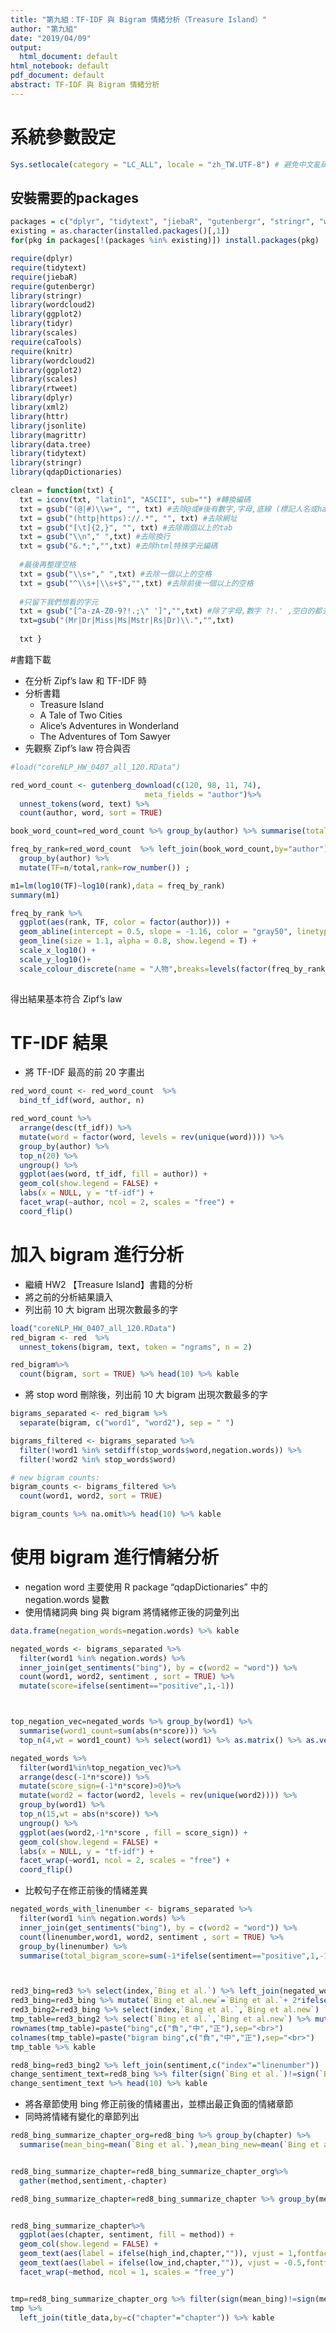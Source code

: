 ```yaml
---
title: "第九組：TF-IDF 與 Bigram 情緒分析（Treasure Island）"
author: "第九組"
date: "2019/04/09"
output:
  html_document: default
html_notebook: default
pdf_document: default
abstract: TF-IDF 與 Bigram 情緒分析
---
```


# 系統參數設定
```r
Sys.setlocale(category = "LC_ALL", locale = "zh_TW.UTF-8") # 避免中文亂碼
```

## 安裝需要的packages
```r
packages = c("dplyr", "tidytext", "jiebaR", "gutenbergr", "stringr", "wordcloud2", "ggplot2", "tidyr", "scales")
existing = as.character(installed.packages()[,1])
for(pkg in packages[!(packages %in% existing)]) install.packages(pkg)
```

```r
require(dplyr)
require(tidytext)
require(jiebaR)
require(gutenbergr)
library(stringr)
library(wordcloud2)
library(ggplot2)
library(tidyr)
library(scales)
require(caTools)
require(knitr)
library(wordcloud2)
library(ggplot2)
library(scales)
library(rtweet)
library(dplyr)
library(xml2)
library(httr)
library(jsonlite)
library(magrittr)
library(data.tree)
library(tidytext)
library(stringr)
library(qdapDictionaries)

clean = function(txt) {
  txt = iconv(txt, "latin1", "ASCII", sub="") #轉換編碼
  txt = gsub("(@|#)\\w+", "", txt) #去除@或#後有數字,字母,底線 (標記人名或hashtag)
  txt = gsub("(http|https)://.*", "", txt) #去除網址
  txt = gsub("[\t]{2,}", "", txt) #去除兩個以上的tab
  txt = gsub("\\n"," ",txt) #去除換行
  txt = gsub("&.*;","",txt) #去除html特殊字元編碼
  
  #最後再整理空格
  txt = gsub("\\s+"," ",txt) #去除一個以上的空格
  txt = gsub("^\\s+|\\s+$","",txt) #去除前後一個以上的空格
  
  #只留下我們想看的字元
  txt = gsub("[^a-zA-Z0-9?!.;\" ']","",txt) #除了字母,數字 ?!.' ,空白的都去掉
  txt=gsub("(Mr|Dr|Miss|Ms|Mstr|Rs|Dr)\\.","",txt)
  
  txt } 
```
#書籍下載


* 在分析 Zipf's law 和 TF-IDF 時 
* 分析書籍
    - Treasure Island
    - A Tale of Two Cities
    - Alice's Adventures in Wonderland
    - The Adventures of Tom Sawyer

* 先觀察 Zipf’s law 符合與否

```r
#load("coreNLP_HW_0407_all_120.RData")

red_word_count <- gutenberg_download(c(120,	98, 11, 74), 
                              meta_fields = "author")%>%
  unnest_tokens(word, text) %>%
  count(author, word, sort = TRUE)

book_word_count=red_word_count %>% group_by(author) %>% summarise(total=n()) 

freq_by_rank=red_word_count  %>% left_join(book_word_count,by="author") %>% 
  group_by(author) %>% 
  mutate(TF=n/total,rank=row_number()) ;

m1=lm(log10(TF)~log10(rank),data = freq_by_rank)
summary(m1)

freq_by_rank %>% 
  ggplot(aes(rank, TF, color = factor(author))) + 
  geom_abline(intercept = 0.5, slope = -1.16, color = "gray50", linetype = 2) +
  geom_line(size = 1.1, alpha = 0.8, show.legend = T) + 
  scale_x_log10() +
  scale_y_log10()+ 
  scale_colour_discrete(name = "人物",breaks=levels(factor(freq_by_rank$author)),labels =c("Alice","Two Cities","Treasure","Tom"))
  

```

得出結果基本符合 Zipf’s law

# TF-IDF 結果 
* 將 TF-IDF 最高的前 20 字畫出

```r
red_word_count <- red_word_count  %>%
  bind_tf_idf(word, author, n)

red_word_count %>%
  arrange(desc(tf_idf)) %>%
  mutate(word = factor(word, levels = rev(unique(word)))) %>% 
  group_by(author) %>% 
  top_n(20) %>% 
  ungroup() %>%
  ggplot(aes(word, tf_idf, fill = author)) +
  geom_col(show.legend = FALSE) +
  labs(x = NULL, y = "tf-idf") +
  facet_wrap(~author, ncol = 2, scales = "free") +
  coord_flip()
```

# 加入 bigram 進行分析
* 繼續 HW2 【Treasure Island】書籍的分析
* 將之前的分析結果讀入
* 列出前 10 大 bigram 出現次數最多的字

```r
load("coreNLP_HW_0407_all_120.RData")
red_bigram <- red  %>%
  unnest_tokens(bigram, text, token = "ngrams", n = 2)

red_bigram%>%
  count(bigram, sort = TRUE) %>% head(10) %>% kable
```

* 將 stop word 刪除後，列出前 10 大 bigram 出現次數最多的字
```r
bigrams_separated <- red_bigram %>%
  separate(bigram, c("word1", "word2"), sep = " ")

bigrams_filtered <- bigrams_separated %>%
  filter(!word1 %in% setdiff(stop_words$word,negation.words)) %>%
  filter(!word2 %in% stop_words$word)

# new bigram counts:
bigram_counts <- bigrams_filtered %>% 
  count(word1, word2, sort = TRUE)

bigram_counts %>% na.omit%>% head(10) %>% kable
```


<!-- ```{r} -->
<!-- bigrams_united <- bigrams_filtered %>% -->
<!--   unite(bigram, word1, word2, sep = " ") -->

<!-- bigrams_united -->
<!-- ``` -->

# 使用 bigram 進行情緒分析
* negation word 主要使用 R package "qdapDictionaries" 中的 negation.words 變數
* 使用情緒詞典 bing 與 bigram 將情緒修正後的詞彙列出
```r
data.frame(negation_words=negation.words) %>% kable

negated_words <- bigrams_separated %>%
  filter(word1 %in% negation.words) %>%
  inner_join(get_sentiments("bing"), by = c(word2 = "word")) %>%
  count(word1, word2, sentiment , sort = TRUE) %>% 
  mutate(score=ifelse(sentiment=="positive",1,-1))



top_negation_vec=negated_words %>% group_by(word1) %>% 
  summarise(word1_count=sum(abs(n*score))) %>% 
  top_n(4,wt = word1_count) %>% select(word1) %>% as.matrix() %>% as.vector()

negated_words %>% 
  filter(word1%in%top_negation_vec)%>% 
  arrange(desc(-1*n*score)) %>% 
  mutate(score_sign=(-1*n*score)>0)%>%
  mutate(word2 = factor(word2, levels = rev(unique(word2)))) %>% 
  group_by(word1) %>%   
  top_n(15,wt = abs(n*score)) %>% 
  ungroup() %>%
  ggplot(aes(word2,-1*n*score , fill = score_sign)) +
  geom_col(show.legend = FALSE) +
  labs(x = NULL, y = "tf-idf") +
  facet_wrap(~word1, ncol = 2, scales = "free") +
  coord_flip()


```


* 比較句子在修正前後的情緒差異

```r

negated_words_with_linenumber <- bigrams_separated %>%
  filter(word1 %in% negation.words) %>%
  inner_join(get_sentiments("bing"), by = c(word2 = "word")) %>%
  count(linenumber,word1, word2, sentiment , sort = TRUE) %>% 
  group_by(linenumber) %>% 
  summarise(total_bigram_score=sum(-1*ifelse(sentiment=="positive",1,-1)*n)) %>% arrange(linenumber)



red3_bing=red3 %>% select(index,`Bing et al.`) %>% left_join(negated_words_with_linenumber,by=c("index"="linenumber"))
red3_bing=red3_bing %>% mutate(`Bing et al.new`=`Bing et al.`+ 2*ifelse(is.na(total_bigram_score),0,total_bigram_score))
red3_bing2=red3_bing %>% select(index,`Bing et al.`,`Bing et al.new`)
tmp_table=red3_bing2 %>% select(`Bing et al.`,`Bing et al.new`) %>% mutate_all(sign) %>% table
rownames(tmp_table)=paste("bing",c("負","中","正"),sep="<br>")
colnames(tmp_table)=paste("bigram bing",c("負","中","正"),sep="<br>")
tmp_table %>% kable
```

```r
red8_bing=red3_bing2 %>% left_join(sentiment,c("index"="linenumber"))
change_sentiment_text=red8_bing %>% filter(sign(`Bing et al.`)!=sign(`Bing et al.new`))
change_sentiment_text %>% head(10) %>% kable
```

* 將各章節使用 bing 修正前後的情緒畫出，並標出最正負面的情緒章節
* 同時將情緒有變化的章節列出


```r

red8_bing_summarize_chapter_org=red8_bing %>% group_by(chapter) %>% 
  summarise(mean_bing=mean(`Bing et al.`),mean_bing_new=mean(`Bing et al.new`))


red8_bing_summarize_chapter=red8_bing_summarize_chapter_org%>%
  gather(method,sentiment,-chapter)

red8_bing_summarize_chapter=red8_bing_summarize_chapter %>% group_by(method) %>% mutate(high_ind=(sentiment==max(sentiment)),low_ind=(sentiment==min(sentiment)))


red8_bing_summarize_chapter%>%
  ggplot(aes(chapter, sentiment, fill = method)) +
  geom_col(show.legend = FALSE) +
  geom_text(aes(label = ifelse(high_ind,chapter,"")), vjust = 1,fontface="bold",size=4,color="blue")+
  geom_text(aes(label = ifelse(low_ind,chapter,"")), vjust = -0.5,fontface="bold",size=4,color="darkred")+
  facet_wrap(~method, ncol = 1, scales = "free_y")


tmp=red8_bing_summarize_chapter_org %>% filter(sign(mean_bing)!=sign(mean_bing_new));
tmp %>% 
  left_join(title_data,by=c("chapter"="chapter")) %>% kable
```

